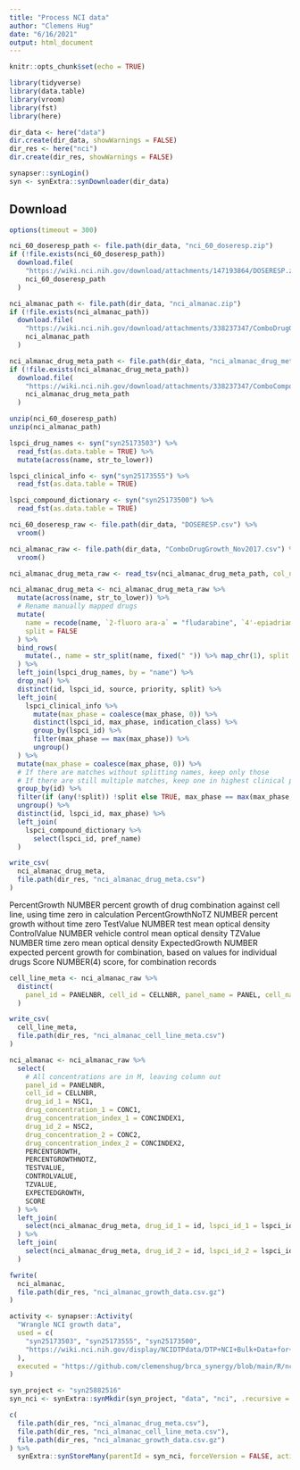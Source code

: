 ```yaml
---
title: "Process NCI data"
author: "Clemens Hug"
date: "6/16/2021"
output: html_document
---
```


```r
knitr::opts_chunk$set(echo = TRUE)

library(tidyverse)
library(data.table)
library(vroom)
library(fst)
library(here)

dir_data <- here("data")
dir.create(dir_data, showWarnings = FALSE)
dir_res <- here("nci")
dir.create(dir_res, showWarnings = FALSE)

synapser::synLogin()
syn <- synExtra::synDownloader(dir_data)
```

## Download

```r
options(timeout = 300)

nci_60_doseresp_path <- file.path(dir_data, "nci_60_doseresp.zip")
if (!file.exists(nci_60_doseresp_path))
  download.file(
    "https://wiki.nci.nih.gov/download/attachments/147193864/DOSERESP.zip?version=1&modificationDate=1622830743000&api=v2",
    nci_60_doseresp_path
  )

nci_almanac_path <- file.path(dir_data, "nci_almanac.zip")
if (!file.exists(nci_almanac_path))
  download.file(
    "https://wiki.nci.nih.gov/download/attachments/338237347/ComboDrugGrowth_Nov2017.zip?version=1&modificationDate=1510057275000&api=v2",
    nci_almanac_path
  )

nci_almanac_drug_meta_path <- file.path(dir_data, "nci_almanac_drug_meta.csv")
if (!file.exists(nci_almanac_drug_meta_path))
  download.file(
    "https://wiki.nci.nih.gov/download/attachments/338237347/ComboCompoundNames_small.txt?version=1&modificationDate=1493822467000&api=v2",
    nci_almanac_drug_meta_path
  )

unzip(nci_60_doseresp_path)
unzip(nci_almanac_path)
```

```r
lspci_drug_names <- syn("syn25173503") %>%
  read_fst(as.data.table = TRUE) %>%
  mutate(across(name, str_to_lower))

lspci_clinical_info <- syn("syn25173555") %>%
  read_fst(as.data.table = TRUE)

lspci_compound_dictionary <- syn("syn25173500") %>%
  read_fst(as.data.table = TRUE)

nci_60_doseresp_raw <- file.path(dir_data, "DOSERESP.csv") %>%
  vroom()

nci_almanac_raw <- file.path(dir_data, "ComboDrugGrowth_Nov2017.csv") %>%
  vroom()

nci_almanac_drug_meta_raw <- read_tsv(nci_almanac_drug_meta_path, col_names = c("id", "name"))
```

```r
nci_almanac_drug_meta <- nci_almanac_drug_meta_raw %>%
  mutate(across(name, str_to_lower)) %>%
  # Rename manually mapped drugs
  mutate(
    name = recode(name, `2-fluoro ara-a` = "fludarabine", `4'-epiadriamycin` = "doxorubicin"),
    split = FALSE
  ) %>%
  bind_rows(
    mutate(., name = str_split(name, fixed(" ")) %>% map_chr(1), split = TRUE)
  ) %>%
  left_join(lspci_drug_names, by = "name") %>%
  drop_na() %>%
  distinct(id, lspci_id, source, priority, split) %>%
  left_join(
    lspci_clinical_info %>%
      mutate(max_phase = coalesce(max_phase, 0)) %>%
      distinct(lspci_id, max_phase, indication_class) %>%
      group_by(lspci_id) %>%
      filter(max_phase == max(max_phase)) %>%
      ungroup()
  ) %>%
  mutate(max_phase = coalesce(max_phase, 0)) %>%
  # If there are matches without splitting names, keep only those
  # If there are still multiple matches, keep one in highest clinical phase
  group_by(id) %>%
  filter(if (any(!split)) !split else TRUE, max_phase == max(max_phase, na.rm = TRUE)) %>%
  ungroup() %>%
  distinct(id, lspci_id, max_phase) %>%
  left_join(
    lspci_compound_dictionary %>%
      select(lspci_id, pref_name)
  )

write_csv(
  nci_almanac_drug_meta,
  file.path(dir_res, "nci_almanac_drug_meta.csv")
)
```

PercentGrowth    NUMBER           percent growth of drug combination 
                                   against cell line, using time zero in 
                                   calculation
PercentGrowthNoTZ NUMBER          percent growth without time zero
TestValue         NUMBER          test mean optical density
ControlValue      NUMBER          vehicle control mean optical density
TZValue           NUMBER          time zero mean optical density
ExpectedGrowth    NUMBER          expected percent growth for combination, 
                                   based on values for individual drugs
Score             NUMBER(4)       score, for combination records


```r
cell_line_meta <- nci_almanac_raw %>%
  distinct(
    panel_id = PANELNBR, cell_id = CELLNBR, panel_name = PANEL, cell_name = CELLNAME
  )

write_csv(
  cell_line_meta,
  file.path(dir_res, "nci_almanac_cell_line_meta.csv")
)

nci_almanac <- nci_almanac_raw %>%
  select(
    # All concentrations are in M, leaving column out
    panel_id = PANELNBR,
    cell_id = CELLNBR,
    drug_id_1 = NSC1,
    drug_concentration_1 = CONC1,
    drug_concentration_index_1 = CONCINDEX1,
    drug_id_2 = NSC2,
    drug_concentration_2 = CONC2,
    drug_concentration_index_2 = CONCINDEX2,
    PERCENTGROWTH,
    PERCENTGROWTHNOTZ,
    TESTVALUE,
    CONTROLVALUE,
    TZVALUE,
    EXPECTEDGROWTH,
    SCORE
  ) %>%
  left_join(
    select(nci_almanac_drug_meta, drug_id_1 = id, lspci_id_1 = lspci_id)
  ) %>%
  left_join(
    select(nci_almanac_drug_meta, drug_id_2 = id, lspci_id_2 = lspci_id)
  )

fwrite(
  nci_almanac,
  file.path(dir_res, "nci_almanac_growth_data.csv.gz")
)
```


```r
activity <- synapser::Activity(
  "Wrangle NCI growth data",
  used = c(
    "syn25173503", "syn25173555", "syn25173500",
    "https://wiki.nci.nih.gov/display/NCIDTPdata/DTP+NCI+Bulk+Data+for+Download"
  ),
  executed = "https://github.com/clemenshug/brca_synergy/blob/main/R/nci_data.Rmd"
)

syn_project <- "syn25882516"
syn_nci <- synExtra::synMkdir(syn_project, "data", "nci", .recursive = TRUE)

c(
  file.path(dir_res, "nci_almanac_drug_meta.csv"),
  file.path(dir_res, "nci_almanac_cell_line_meta.csv"),
  file.path(dir_res, "nci_almanac_growth_data.csv.gz")
) %>%
  synExtra::synStoreMany(parentId = syn_nci, forceVersion = FALSE, activity = activity)

```
